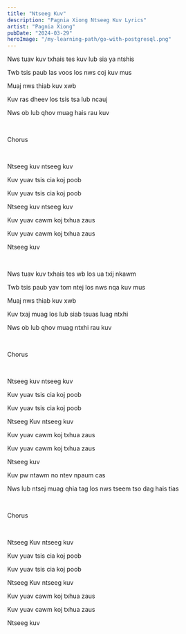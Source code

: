 ```yaml
---
title: "Ntseeg Kuv"
description: "Pagnia Xiong Ntseeg Kuv Lyrics"
artist: "Pagnia Xiong"
pubDate: "2024-03-29"
heroImage: "/my-learning-path/go-with-postgresql.png"
---
```


Nws tuav kuv txhais tes kuv lub sia ya ntshis

Twb tsis paub las voos los nws coj kuv mus

Muaj nws thiab kuv xwb

Kuv ras dheev los tsis tsa lub ncauj

Nws ob lub qhov muag hais rau kuv

<br />

Chorus

<br />

Ntseeg kuv ntseeg kuv

Kuv yuav tsis cia koj poob

Kuv yuav tsis cia koj poob

Ntseeg kuv ntseeg kuv

Kuv yuav cawm koj txhua zaus

Kuv yuav cawm koj txhua zaus

Ntseeg kuv

<br />

Nws tuav kuv txhais tes wb los ua txij nkawm

Twb tsis paub yav tom ntej los nws nqa kuv mus

Muaj nws thiab kuv xwb

Kuv txaj muag los lub siab tsuas luag ntxhi

Nws ob lub qhov muag ntxhi rau kuv

<br />

Chorus

<br />

Ntseeg kuv ntseeg kuv

Kuv yuav tsis cia koj poob

Kuv yuav tsis cia koj poob

Ntseeg Kuv ntseeg kuv

Kuv yuav cawm koj txhua zaus

Kuv yuav cawm koj txhua zaus

Ntseeg kuv

Kuv pw ntawm no ntev npaum cas

Nws lub ntsej muag qhia tag los nws tseem tso dag hais tias

<br />

Chorus

<br />

Ntseeg Kuv ntseeg kuv

Kuv yuav tsis cia koj poob

Kuv yuav tsis cia koj poob

Ntseeg Kuv ntseeg kuv

Kuv yuav cawm koj txhua zaus

Kuv yuav cawm koj txhua zaus

Ntseeg kuv
